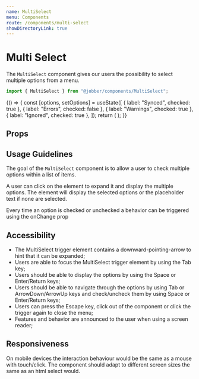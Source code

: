 ```yaml
---
name: MultiSelect
menu: Components
route: /components/multi-select
showDirectoryLink: true
---
```



# Multi Select

The `MultiSelect` component gives our users the possibility to select multiple
options from a menu.

```ts
import { MultiSelect } from "@jobber/components/MultiSelect";
```

<Playground>
  {() => {
    const [options, setOptions] = useState([
      { label: "Synced", checked: true },
      { label: "Errors", checked: false },
      { label: "Warnings", checked: true },
      { label: "Ignored", checked: true },
    ]);
    return (
      <MultiSelect
        defaultLabel="Status"
        allSelectedLabel="All Statuses"
        options={options}
        onOptionsChange={setOptions}
      />
    );
  }}
</Playground>

## Props

<Props of={MultiSelect} />

## Usage Guidelines

The goal of the `MultiSelect` component is to allow a user to check multiple
options within a list of items.

A user can click on the element to expand it and display the multiple options.
The element will display the selected options or the placeholder text if none
are selected.

Every time an option is checked or unchecked a behavior can be triggered using
the onChange prop

## Accessibility

- The MultiSelect trigger element contains a downward-pointing-arrow to hint
  that it can be expanded;
- Users are able to focus the MultiSelect trigger element by using the Tab key;
- Users should be able to display the options by using the Space or Enter/Return
  keys;
- Users should be able to navigate through the options by using Tab or
  ArrowDown/ArrowUp keys and check/uncheck them by using Space or Enter/Return
  keys;
- Users can press the Escape key, click out of the component or click the
  trigger again to close the menu;
- Features and behavior are announced to the user when using a screen reader;

## Responsiveness

On mobile devices the interaction behaviour would be the same as a mouse with
touch/click. The component should adapt to different screen sizes the same as an
html select would.
